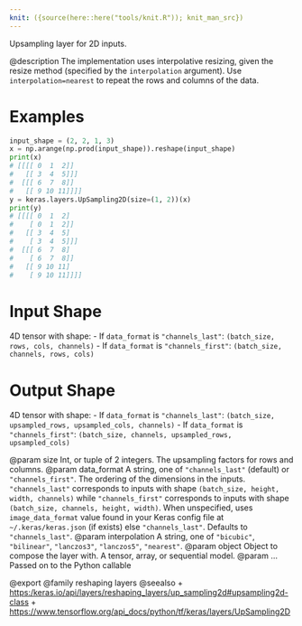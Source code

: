 ```yaml
---
knit: ({source(here::here("tools/knit.R")); knit_man_src})
---
```

Upsampling layer for 2D inputs.

@description
The implementation uses interpolative resizing, given the resize method
(specified by the `interpolation` argument). Use `interpolation=nearest`
to repeat the rows and columns of the data.

# Examples
```python
input_shape = (2, 2, 1, 3)
x = np.arange(np.prod(input_shape)).reshape(input_shape)
print(x)
# [[[[ 0  1  2]]
#   [[ 3  4  5]]]
#  [[[ 6  7  8]]
#   [[ 9 10 11]]]]
y = keras.layers.UpSampling2D(size=(1, 2))(x)
print(y)
# [[[[ 0  1  2]
#    [ 0  1  2]]
#   [[ 3  4  5]
#    [ 3  4  5]]]
#  [[[ 6  7  8]
#    [ 6  7  8]]
#   [[ 9 10 11]
#    [ 9 10 11]]]]
```

# Input Shape
4D tensor with shape:
- If `data_format` is `"channels_last"`:
    `(batch_size, rows, cols, channels)`
- If `data_format` is `"channels_first"`:
    `(batch_size, channels, rows, cols)`

# Output Shape
4D tensor with shape:
- If `data_format` is `"channels_last"`:
    `(batch_size, upsampled_rows, upsampled_cols, channels)`
- If `data_format` is `"channels_first"`:
    `(batch_size, channels, upsampled_rows, upsampled_cols)`

@param size Int, or tuple of 2 integers.
    The upsampling factors for rows and columns.
@param data_format A string,
    one of `"channels_last"` (default) or `"channels_first"`.
    The ordering of the dimensions in the inputs.
    `"channels_last"` corresponds to inputs with shape
    `(batch_size, height, width, channels)` while `"channels_first"`
    corresponds to inputs with shape
    `(batch_size, channels, height, width)`.
    When unspecified, uses
    `image_data_format` value found in your Keras config file at
    `~/.keras/keras.json` (if exists) else `"channels_last"`.
    Defaults to `"channels_last"`.
@param interpolation A string, one of `"bicubic"`, `"bilinear"`, `"lanczos3"`,
    `"lanczos5"`, `"nearest"`.
@param object Object to compose the layer with. A tensor, array, or sequential model.
@param ... Passed on to the Python callable

@export
@family reshaping layers
@seealso
+ <https:/keras.io/api/layers/reshaping_layers/up_sampling2d#upsampling2d-class>
+ <https://www.tensorflow.org/api_docs/python/tf/keras/layers/UpSampling2D>
